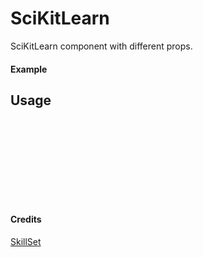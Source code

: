 
<Meta of={SciKitLearn} title="SkillSet/SciKitLearn" />

# SciKitLearn

SciKitLearn component with different props.

#### Example

<Canvas of={SciKitLearn.Primary} />

## Usage

```ts
import { SciKitLearn } from "yadl-ui";

const Example = () => {
  return (
      <SciKitLearn />
  );
};

export default Example;
```

#### Credits
[SkillSet](https://skillicons.dev)
